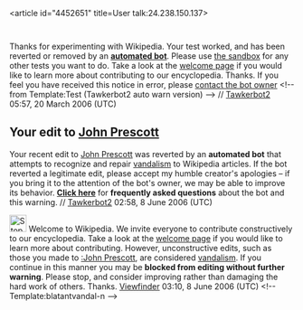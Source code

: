 <article id="4452651" title=User talk:24.238.150.137>
	<talkpage id="4452651" title="User talk:24.238.150.137">
Thanks for experimenting with Wikipedia. Your test worked, and has been reverted or removed by an '''[[Internet bot|automated bot]]'''. Please use [[Wikipedia:Sandbox|the sandbox]] for any other tests you want to do. Take a look at the [[Wikipedia:Welcome, newcomers|welcome page]] if you would like to learn more about contributing to our encyclopedia. Thanks. If you feel you have received this notice in error, please [[User talk:Tawkerbot2|contact the bot owner]] &lt;!-- from Template:Test (Tawkerbot2 auto warn version) --&gt;  // [[User:Tawkerbot2|Tawkerbot2]] 05:57, 20 March 2006 (UTC)

==Your edit to [[John Prescott]]==
Your recent edit to [[John Prescott]] was reverted by an '''automated bot''' that attempts to recognize and repair [[Wikipedia:vandalism|vandalism]] to Wikipedia articles. If the bot reverted a legitimate edit, please accept my humble creator's apologies – if you bring it to the attention of the bot's owner, we may be able to improve its behavior. '''[[User:Tawkerbot2/FAQ|Click here]]''' for '''frequently asked questions''' about the bot and this warning. // [[User:Tawkerbot2|Tawkerbot2]] 02:58, 8 June 2006 (UTC)

[[Image:Stop hand.svg|left|30px]] Welcome to Wikipedia. We invite everyone to contribute constructively to our encyclopedia. Take a look at the [[Wikipedia:Welcome, newcomers|welcome page]] if you would like to learn more about contributing. However, unconstructive edits, such as those you made to [[:John Prescott]], are considered [[Wikipedia:Vandalism|vandalism]]. If you continue in this manner you may be '''blocked from editing without further warning'''. Please stop, and consider improving rather than damaging the hard work of others. Thanks. [[User:Viewfinder|Viewfinder]] 03:10, 8 June 2006 (UTC) &lt;!-- Template:blatantvandal-n --&gt;
	</talkpage>
</article>